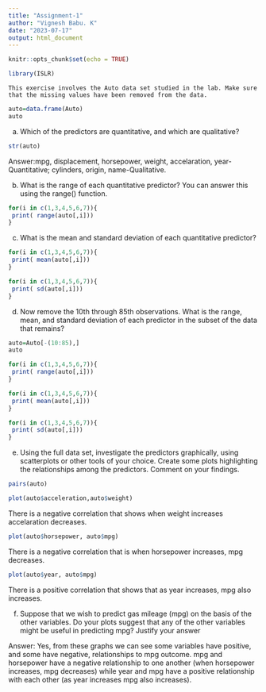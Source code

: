 ---
title: "Assignment-1"
author: "Vignesh Babu. K"
date: "2023-07-17"
output: html_document
---

```{r setup, include=FALSE}
knitr::opts_chunk$set(echo = TRUE)
```

```{r}
library(ISLR)
```
	This exercise involves the Auto data set studied in the lab. Make sure that the missing values have been removed from the data.
```{r}
auto=data.frame(Auto)
auto

```

 (a) Which of the predictors are quantitative, and which are qualitative?
```{r}
str(auto)
```
 Answer:mpg, displacement, horsepower, weight, accelaration, year-Quantitative; 
          cylinders, origin, name-Qualitative.
         
         
(b) What is the range of each quantitative predictor? You can answer this using the range() function.          
```{r}
for(i in c(1,3,4,5,6,7)){
 print( range(auto[,i]))
}
```
(c) What is the mean and standard deviation of each quantitative predictor? 
```{r}
for(i in c(1,3,4,5,6,7)){
 print( mean(auto[,i]))
}
```
```{r}
for(i in c(1,3,4,5,6,7)){
 print( sd(auto[,i]))
}
```
(d)	 Now remove the 10th through 85th observations. What is the range, mean, and standard deviation of each predictor in the subset of the data that remains? 
```{r}
auto=Auto[-(10:85),]
auto
```
```{r}
for(i in c(1,3,4,5,6,7)){
 print( range(auto[,i]))
}
```
```{r}
for(i in c(1,3,4,5,6,7)){
 print( mean(auto[,i]))
}
```
```{r}
for(i in c(1,3,4,5,6,7)){
 print( sd(auto[,i]))
}
```
(e)	Using the full data set, investigate the predictors graphically, using scatterplots or other tools of your choice. Create some plots highlighting the relationships among the predictors. Comment on your findings.

```{r}
pairs(auto)
```
```{r}
plot(auto$acceleration,auto$weight)
```


There is a negative correlation that shows when weight increases accelaration decreases.

```{r}
plot(auto$horsepower, auto$mpg)
```



 There is a negative correlation that is when horsepower increases, mpg decreases.

```{r}
plot(auto$year, auto$mpg)
```



 There is a positive correlation that shows that as year increases, mpg also increases.

(f) Suppose that we wish to predict gas mileage (mpg) on the basis of the other variables. Do your plots suggest that any of the other variables might be useful in predicting mpg? Justify your answer
  
  
  
  Answer: Yes, from these graphs we can see some variables have positive, and some have negative, relationships to mpg outcome. mpg and horsepower have a negative relationship to one another (when horsepower increases, mpg decreases) while year and mpg have a positive relationship with each other (as year increases mpg also increases).
        
         
         
         
         
         
         
         
         
         
         
         
         
         
         
         
         
         
         
         
         
         
         
         
         
         
         
         
         
         
         
         
         
         
         
         
         
         
         
         
         
         
